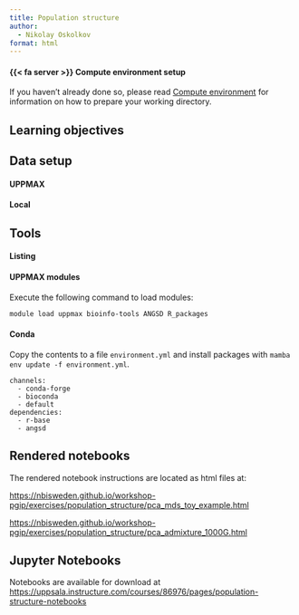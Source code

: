 ```yaml
---
title: Population structure
author:
  - Nikolay Oskolkov
format: html
---
```


::: {.callout-important collapse=true}

#### {{< fa server >}} Compute environment setup

If you haven't already done so, please read [Compute
environment](../compute_environment/index.qmd) for information on how
to prepare your working directory.

:::

::: {.callout-tip collapse=true}

## Learning objectives

:::

::: {.callout-note collapse=true}

## Data setup

:::{.panel-tabset}

#### UPPMAX

#### Local

:::

:::

::: {.callout-note collapse=true}

## Tools

:::{.panel-tabset}

#### Listing

#### UPPMAX modules

Execute the following command to load modules:

```bash
module load uppmax bioinfo-tools ANGSD R_packages
```

#### Conda

Copy the contents to a file `environment.yml` and install packages
with `mamba env update -f environment.yml`.

```{lang="text" }
channels:
  - conda-forge
  - bioconda
  - default
dependencies:
  - r-base
  - angsd
```

:::

:::

## Rendered notebooks

<!-- markdownlint-disable MD013 -->

The rendered notebook instructions are located as html files at:

<https://nbisweden.github.io/workshop-pgip/exercises/population_structure/pca_mds_toy_example.html>

<https://nbisweden.github.io/workshop-pgip/exercises/population_structure/pca_admixture_1000G.html>

<!-- markdownlint-enable MD013 -->

## Jupyter Notebooks

Notebooks are available for download at <https://uppsala.instructure.com/courses/86976/pages/population-structure-notebooks>
